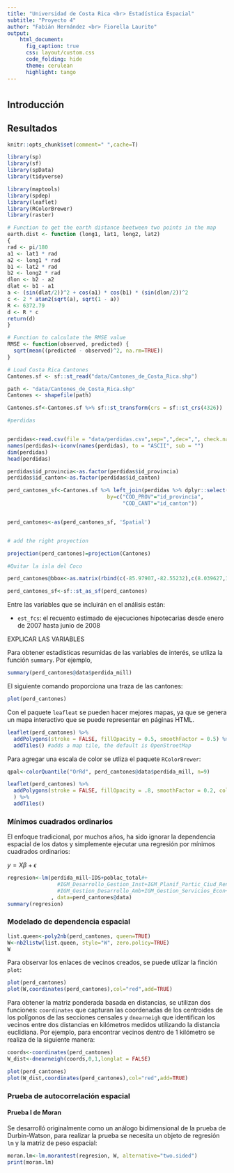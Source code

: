 ```yaml
---
title: "Universidad de Costa Rica <br> Estadística Espacial"
subtitle: "Proyecto 4"
author: "Fabián Hernández <br> Fiorella Laurito"
output: 
    html_document:
      fig_caption: true
      css: layout/custom.css
      code_folding: hide
      theme: cerulean
      highlight: tango
---
```


<script>
   $(document).ready(function() {
     $head = $('#header');
     $head.prepend('<img src=\"layout/logo.png\" style=\"float: right;width: 250px;\"/>')
   });
</script>

# {.tabset .tabset-fade .tabset-pills}

## Introducción

## Resultados

```r
knitr::opts_chunk$set(comment=" ",cache=T)

library(sp)
library(sf)
library(spData)
library(tidyverse)

library(maptools)
library(spdep)
library(leaflet)
library(RColorBrewer)
library(raster)

# Function to get the earth distance beetween two points in the map
earth.dist <- function (long1, lat1, long2, lat2)
{
rad <- pi/180
a1 <- lat1 * rad
a2 <- long1 * rad
b1 <- lat2 * rad
b2 <- long2 * rad
dlon <- b2 - a2
dlat <- b1 - a1
a <- (sin(dlat/2))^2 + cos(a1) * cos(b1) * (sin(dlon/2))^2
c <- 2 * atan2(sqrt(a), sqrt(1 - a))
R <- 6372.79
d <- R * c
return(d)
}

# Function to calculate the RMSE value
RMSE <- function(observed, predicted) {
  sqrt(mean((predicted - observed)^2, na.rm=TRUE))
}

```



```r
# Load Costa Rica Cantones
Cantones.sf <- sf::st_read("data/Cantones_de_Costa_Rica.shp") 

path <- "data/Cantones_de_Costa_Rica.shp"
Cantones <- shapefile(path)

Cantones.sf<-Cantones.sf %>% sf::st_transform(crs = sf::st_crs(4326))

#perdidas


perdidas<-read.csv(file = "data/perdidas.csv",sep=",",dec=",", check.names = F, encoding = "UTF-8")
names(perdidas)<-iconv(names(perdidas), to = "ASCII", sub = "")
dim(perdidas)
head(perdidas)

perdidas$id_provincia<-as.factor(perdidas$id_provincia)
perdidas$id_canton<-as.factor(perdidas$id_canton)

perd_cantones_sf<-Cantones.sf %>% left_join(perdidas %>% dplyr::select(-"perdida"), 
                                by=c("COD_PROV"="id_provincia",
                                     "COD_CANT"="id_canton"))


perd_cantones<-as(perd_cantones_sf, 'Spatial')


# add the right proyection

projection(perd_cantones)=projection(Cantones)  

#Quitar la isla del Coco

perd_cantones@bbox<-as.matrix(rbind(c(-85.97907,-82.55232),c(8.039627,11.21976)))

perd_cantones_sf<-sf::st_as_sf(perd_cantones)

```


Entre las variables que se incluirán en el análisis están:

* `est_fcs`: el recuento estimado de ejecuciones hipotecarias desde enero de 2007 hasta junio de 2008

EXPLICAR LAS VARIABLES

Para obtener estadísticas resumidas de las variables de interés, se utliza la función `summary`. Por ejemplo,

```r
summary(perd_cantones@data$perdida_mill)
```

El siguiente comando proporciona una traza de las cantones:

```r
plot(perd_cantones)
```

Con el paquete `leafleat` se pueden hacer mejores mapas, ya que se genera un mapa interactivo que se puede representar en páginas HTML.

```r
leaflet(perd_cantones) %>%
  addPolygons(stroke = FALSE, fillOpacity = 0.5, smoothFactor = 0.5) %>%
  addTiles() #adds a map tile, the default is OpenStreetMap
```

Para agregar una escala de color se utliza el paquete `RColorBrewer`:

```r
qpal<-colorQuantile("OrRd", perd_cantones@data$perdida_mill, n=9) 

leaflet(perd_cantones) %>%
  addPolygons(stroke = FALSE, fillOpacity = .8, smoothFactor = 0.2, color = ~qpal(perdida_mill)
  ) %>%
  addTiles()
```


### Mínimos cuadrados ordinarios

El enfoque tradicional, por muchos años, ha sido ignorar la dependencia espacial de los datos y simplemente ejecutar una regresión por mínimos cuadrados ordinarios:

$y=X\beta+\epsilon$

```r

regresion<-lm(perdida_mill~IDS+poblac_total#+
                #IGM_Desarrollo_Gestion_Inst+IGM_Planif_Partic_Ciud_Rend_Cuent+
                #IGM_Gestion_Desarrollo_Amb+IGM_Gestion_Servicios_Econ+IGM_Gestion_Serv_Social
              , data=perd_cantones@data)
summary(regresion)

```

### Modelado de dependencia espacial

```r
list.queen<-poly2nb(perd_cantones, queen=TRUE)
W<-nb2listw(list.queen, style="W", zero.policy=TRUE)
W

```

Para observar los enlaces de vecinos creados, se puede utlizar la finción `plot`:

```r
plot(perd_cantones)
plot(W,coordinates(perd_cantones),col="red",add=TRUE)
```


Para obtener la matriz ponderada basada en distancias, se utilizan dos funciones: `coordinates` que capturan las coordenadas de los centroides de los polígonos de las secciones censales y `dnearneigh` que identifican los vecinos entre dos distancias en kilómetros medidos utilizando la distancia euclidiana. Por ejemplo, para encontrar vecinos dentro de 1 kilómetro se realiza de la siguiente manera:


```r
coords<-coordinates(perd_cantones)
W_dist<-dnearneigh(coords,0,1,longlat = FALSE)
```


```r
plot(perd_cantones)
plot(W_dist,coordinates(perd_cantones),col="red",add=TRUE)
```

### Prueba de autocorrelación espacial

#### Prueba I de Moran

Se desarrolló originalmente como un análogo bidimensional de la prueba de Durbin-Watson, para realizar la prueba se necesita un objeto de regresión `lm` y la matriz de peso espacial:

```r
moran.lm<-lm.morantest(regresion, W, alternative="two.sided")
print(moran.lm)
```





